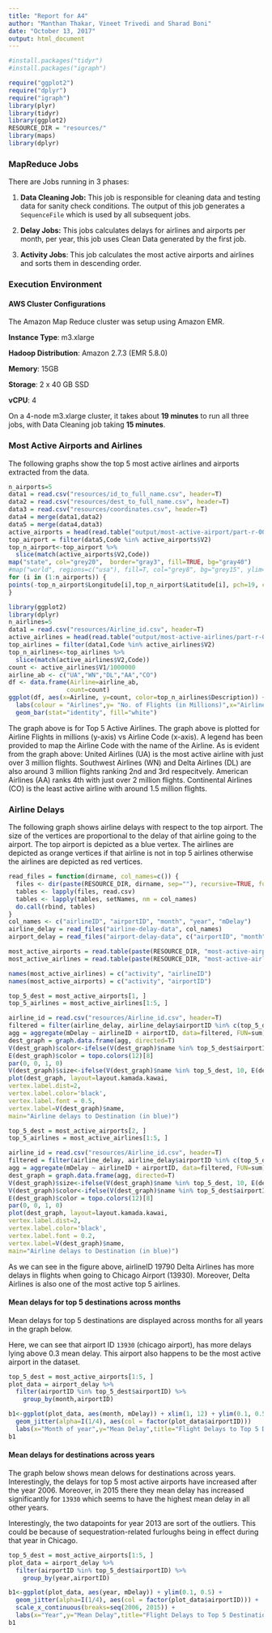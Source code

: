 ```yaml
---
title: "Report for A4"
author: "Manthan Thakar, Vineet Trivedi and Sharad Boni"
date: "October 13, 2017"
output: html_document
---
```


```r
#install.packages("tidyr")
#install.packages("igraph")
```

```r
require("ggplot2")
require("dplyr")
require("igraph")
library(plyr)
library(tidyr)
library(ggplot2)
RESOURCE_DIR = "resources/"
library(maps)
library(dplyr)
```

### MapReduce Jobs

There are Jobs running in 3 phases:

1. **Data Cleaning Job:** This job is responsible for cleaning data and testing data for sanity check conditions. The output of this job generates a `SequenceFile` which is used by all subsequent jobs.

2. **Delay Jobs:** This jobs calculates delays for airlines and airports per month, per year, this job uses Clean Data generated by the first job.

3. **Activity Jobs**: This job calculates the most active airports and airlines and sorts them in descending order.

### Execution Environment

#### AWS Cluster Configurations
The Amazon Map Reduce cluster was setup using Amazon EMR.

**Instance Type**: m3.xlarge

**Hadoop Distribution**: Amazon 2.7.3 (EMR 5.8.0)

**Memory**: 15GB

**Storage**: 2 x 40 GB SSD

**vCPU**: 4

On a 4-node m3.xlarge cluster, it takes about **19 minutes** to run all three jobs, with Data Cleaning job taking **15 minutes**.


### Most Active Airports and Airlines

The following graphs show the top 5 most active airlines and airports extracted from the data.

```r
n_airports=5
data1 = read.csv("resources/id_to_full_name.csv", header=T)
data2 = read.csv("resources/dest_to_full_name.csv", header=T)
data3 = read.csv("resources/coordinates.csv", header=T)
data4 = merge(data1,data2)
data5 = merge(data4,data3)
active_airports = head(read.table("output/most-active-airport/part-r-00000", sep = '\t'),n_airports)
top_airport = filter(data5,Code %in% active_airports$V2)
top_n_airport<-top_airport %>% 
  slice(match(active_airports$V2,Code))
map("state", col="grey20",  border="gray3", fill=TRUE, bg="gray40")
#map("world", regions=c("usa"), fill=T, col="grey8", bg="grey15", ylim=c(21.0,50.0), xlim=c(-130.0,-65.0))
for (i in (1:n_airports)) { 
points(-top_n_airport$Longitude[i],top_n_airport$Latitude[i], pch=19, cex=(0.8*(5/n_airports))*((n_airports+1)-i),col="chocolate1")
}

```

```r
library(ggplot2)
library(dplyr)
n_airlines=5
data1 = read.csv("resources/Airline_id.csv", header=T)
active_airlines = head(read.table("output/most-active-airlines/part-r-00000", sep = '\t'),n_airlines)
top_airlines = filter(data1,Code %in% active_airlines$V2)
top_n_airlines<-top_airlines %>% 
  slice(match(active_airlines$V2,Code))
count <- active_airlines$V1/1000000
airline_ab <- c("UA","WN","DL","AA","CO")
df <- data.frame(Airline=airline_ab,
                count=count)
ggplot(df, aes(x=Airline, y=count, color=top_n_airlines$Description)) +
  labs(colour = "Airlines",y= "No. of Flights (in Millions)",x="Airline Code",title = "Top 5 Airlines") +
  geom_bar(stat="identity", fill="white")
```

The graph above is for Top 5 Active Airlines.
The graph above is plotted for Airline Flights in millions (y-axis) vs Airline Code (x-axis).
A legend has been provided to map the Airline Code with the name of the Airline.
As is evident from the graph above:
United Airlines (UA) is the most active airline with just over 3 million flights.
Southwest Airlines (WN) and Delta Airlines (DL) are also around 3 million flights ranking 2nd and 3rd respecitvely.
American Airlines (AA) ranks 4th with just over 2 million flights.
Continental Airlines (CO) is the least active airline with around 1.5 million flights.

### Airline Delays

The following graph shows airline delays with respect to the top airport. The size of the vertices are proportional to the delay of that airline going to the airport. The top airport is depicted as a blue vertex. The airlines are depicted as orange vertices if that airline is not in top 5 airlines otherwise the airlines are depicted as red vertices.

```r
read_files = function(dirname, col_names=c()) {
  files <- dir(paste(RESOURCE_DIR, dirname, sep=""), recursive=TRUE, full.names=TRUE)
  tables <- lapply(files, read.csv)
  tables <- lapply(tables, setNames, nm = col_names)
  do.call(rbind, tables)
}
col_names <- c("airlineID", "airportID", "month", "year", "mDelay")
airline_delay = read_files("airline-delay-data", col_names)
airport_delay = read_files("airport-delay-data", c("airportID", "month", "year", "mDelay"))
```

```r
most_active_airports = read.table(paste(RESOURCE_DIR, "most-active-airport/part-r-00000", sep=""))
most_active_airlines = read.table(paste(RESOURCE_DIR, "most-active-airlines/part-r-00000", sep=""))

names(most_active_airlines) = c("activity", "airlineID")
names(most_active_airports) = c("activity", "airportID")

top_5_dest = most_active_airports[1, ]
top_5_airlines = most_active_airlines[1:5, ]

airline_id = read.csv("resources/Airline_id.csv", header=T)
filtered = filter(airline_delay, airline_delay$airportID %in% c(top_5_dest$airportID))
agg = aggregate(mDelay ~ airlineID + airportID, data=filtered, FUN=sum)
dest_graph = graph.data.frame(agg, directed=T)
V(dest_graph)$color<-ifelse(V(dest_graph)$name %in% top_5_dest$airportID, topo.colors(12)[3], ifelse(V(dest_graph)$name %in% top_5_airlines$airlineID, 'red', topo.colors(12)[12]))
E(dest_graph)$color = topo.colors(12)[8]
par(0, 0, 1, 0)
V(dest_graph)$size<-ifelse(V(dest_graph)$name %in% top_5_dest, 10, E(dest_graph)$mDelay / 2)
plot(dest_graph, layout=layout.kamada.kawai,
vertex.label.dist=2,
vertex.label.color='black',
vertex.label.font = 0.5,
vertex.label=V(dest_graph)$name,
main="Airline delays to Destination (in blue)")

top_5_dest = most_active_airports[2, ]
top_5_airlines = most_active_airlines[1:5, ]

airline_id = read.csv("resources/Airline_id.csv", header=T)
filtered = filter(airline_delay, airline_delay$airportID %in% c(top_5_dest$airportID))
agg = aggregate(mDelay ~ airlineID + airportID, data=filtered, FUN=sum)
dest_graph = graph.data.frame(agg, directed=T)
V(dest_graph)$size<-ifelse(V(dest_graph)$name %in% top_5_dest, 10, E(dest_graph)$mDelay / 2)
V(dest_graph)$color<-ifelse(V(dest_graph)$name %in% top_5_dest$airportID, topo.colors(12)[3], ifelse(V(dest_graph)$name %in% top_5_airlines$airlineID, 'red', topo.colors(12)[12]))
E(dest_graph)$color = topo.colors(12)[8]
par(0, 0, 1, 0)
plot(dest_graph, layout=layout.kamada.kawai,
vertex.label.dist=2,
vertex.label.color='black',
vertex.label.font = 0.2,
vertex.label=V(dest_graph)$name,
main="Airline delays to Destination (in blue)")
```

As we can see in the figure above, airlineID 19790 Delta Airlines has more delays in flights when going to Chicago Airport (13930). Moreover, Delta Airlines is also one of the most active top 5 airlines.

#### Mean delays for top 5 destinations across months

Mean delays for top 5 destinations are displayed across months for all years in the graph below.

Here, we can see that airport ID `13930` (chicago airport), has more delays lying above 0.3 mean delay. This airport also happens to be the most active airport in the dataset.

```r
top_5_dest = most_active_airports[1:5, ]
plot_data = airport_delay %>%
  filter(airportID %in% top_5_dest$airportID) %>%
    group_by(month,airportID)

b1<-ggplot(plot_data, aes(month, mDelay)) + xlim(1, 12) + ylim(0.1, 0.5) +
  geom_jitter(alpha=I(1/4), aes(col = factor(plot_data$airportID)))
  labs(x="Month of year",y="Mean Delay",title="Flight Delays to Top 5 Destinations", col="Airport IDs")
b1
```



#### Mean delays for destinations across years

The graph below shows mean delows for destinations across years. Interestingly, the delays for top 5 most active airports have increased after the year 2006. Moreover, in 2015 there they mean delay has increased significantly for `13930` which seems to have the highest mean delay in all other years.

Interestingly, the two datapoints for year 2013 are sort of the outliers. This could be because of sequestration-related furloughs being in effect during that year in Chicago.

```r
top_5_dest = most_active_airports[1:5, ]
plot_data = airport_delay %>%
  filter(airportID %in% top_5_dest$airportID) %>%
    group_by(year,airportID)

b1<-ggplot(plot_data, aes(year, mDelay)) + ylim(0.1, 0.5) +
  geom_jitter(alpha=I(1/4), aes(col = factor(plot_data$airportID))) +
  scale_x_continuous(breaks=seq(2006, 2015)) +
  labs(x="Year",y="Mean Delay",title="Flight Delays to Top 5 Destinations")
b1
```


